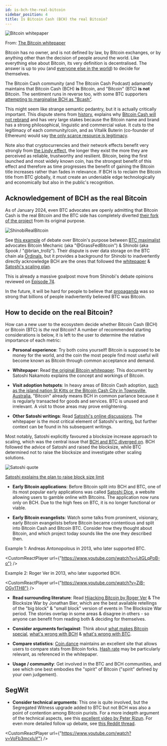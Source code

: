 ```yaml
---
id: is-bch-the-real-bitcoin
sidebar_position: 4
title: Is Bitcoin Cash (BCH) the real Bitcoin?
---
```



<img src={whitepaperUrl} alt="Bitcoin whitepaper" />

From: [The Bitcoin whitepaper](/bitcoin.pdf)

Bitcoin has no owner, and is not defined by law, by Bitcoin exchanges, or by anything other than the decision of people around the world. Like everything else about Bitcoin, its very definition is decentralised. The answer is up to you (and [everyone else in the world](/faqs/Global-Reserve-Currency/what-do-you-mean-global-reserve-currency)) to decide for themselves.

The Bitcoin Cash community (and The Bitcoin Cash Podcast) adamantly maintains that Bitcoin Cash (BCH) **is** Bitcoin, and "Bitcoin" (BTC) **is not** Bitcoin. The sentiment runs in reverse too, with some BTC supporters [attempting to marginalise BCH as "Bcash"](/faqs/Other/whats-with-the-name-bcash).

This might seem like strange semantic pedantry, but it is actually critically important. This dispute stems from [history](/start#episode-8-of-10-bitcoin-cash), explains why [Bitcoin Cash will not rebrand](/faqs/BCH/will-bitcoin-cash-rebrand) and has very large stakes because the Bitcoin name and brand has a strong philosophical, linguistic and commercial value. It cuts to the legitimacy of each community/coin, and as Vitalik Buterin (co-founder of Ethereum) would say [the only scarce resource is legitimacy](https://vitalik.ca/general/2021/03/23/legitimacy.html).

Note also that cryptocurrencies and their network effects benefit very strongly from [the Lindy effect](https://en.wikipedia.org/wiki/Lindy_effect), the longer they exist the more they are perceived as reliable, trustworthy and resilient. Bitcoin, being the first launched and most widely known coin, has the strongest benefit of this effect and therefore as time progresses the benefit of gaining the Bitcoin title increases rather than fades in relevance. If BCH is to reclaim the Bitcoin title from BTC globally, it must create an undeniable edge technologically and economically but also in the public's recognition.

## Acknowledgement of BCH as the real Bitcoin

As of January 2024, even BTC advocates are openly admitting that Bitcoin Cash is the real Bitcoin and the BTC side has completely diverted [their fork of the project](/faqs/Decentralisation/what-is-a-soft-hard-fork) from its original purpose.

<img src={shinobiRealBitcoinUrl} alt="ShinobiRealBitcoin" />

See [this example](https://twitter.com/brian_trollz/status/1749240142970143144) of debate over Bitcoin's purpose between [BTC maximalist](/faqs/Culture/what-is-bitcoin-maximalism#btc-toxic-maximalism) advocates Bitcoin Mechanic (aka "@GrassFedBitcoin") & Shinobi (aka Spook / "@brian_trollz"). Their dispute is over data storage on the BTC chain ala [Ordinals](/faqs/BCH-vs-BTC/does-bch-have-ordinals), but it provides a background for Shinobi to inadvertently directly acknowledge BCH are the ones that followed the [whitepaper](/bitcoin.pdf) & [Satoshi's scaling plan](/faqs/Global-Reserve-Currency/can-BCH-technically-scale-to-global-reserve-currency#scaling-pillar-3-pruned-nodes).

This is already a massive goalpost move from Shinobi's debate opinions reviewed on [Episode 74](/episodes/74).

In the future, it will be hard for people to believe that [propaganda](/faqs/BCH-vs-BTC/why-is-there-so-much-propaganda-in-btc) was so strong that billions of people inadvertently believed BTC was Bitcoin.

## How to decide on the real Bitcoin?

How can a new user to the ecosystem decide whether Bitcoin Cash (BCH) or Bitcoin (BTC) is _the real_ Bitcoin? A number of recommended starting considerations is below, it is left to the user to determine the relative importance of each metric:

- **Personal experience**: Try both coins yourself! Bitcoin is supposed to be money for the world, and the coin the most people find most useful will become known as Bitcoin through common acceptance and demand.

- **Whitepaper**: Read [the original Bitcoin whitepaper](/bitcoin.pdf). This document by Satoshi Nakamoto explains the concept and workings of Bitcoin.

- **Visit adoption hotspots**: In heavy areas of Bitcoin Cash adoption, [such as the island nation St Kitts or the Bitcoin Cash City in Townsville, Australia](/faqs/BCH/is-BCH-spreading), "Bitcoin" already means BCH in common parlance because it is regularly transacted for goods and services. BTC is unused and irrelevant. A visit to those areas may prove enlightening.

- **Other Satoshi writings**: Read [Satoshi's online discussions](https://satoshi.nakamotoinstitute.org/). The whitepaper is the most critical element of Satoshi's writing, but further context can be found in his subsequent writings.

Most notably, Satoshi explicitly favoured a blocksize increase approach to scaling, which was the central issue that [BCH and BTC diverged on](/start#episode-8-of-10-bitcoin-cash). BCH followed the advice of Satoshi and raised the blocksize, while BTC determined not to raise the blocksize and investigate other scaling solutions.

<img src={blocksizeUrl} alt="Satoshi quote" />

[Satoshi explains the plan to raise block size limit](https://bitcointalk.org/index.php?topic=1347.msg15366#msg15366)

- **Early Bitcoin applications**: Before Bitcoin split into BCH and BTC, one of its most popular early applications was called [Satoshi Dice](https://satoshidice.com/), a website allowing users to gamble online with Bitcoins. The application now runs only on BCH. Due to the high fees on BTC, it is no longer functional or viable.

- **Early Bitcoin evangelists**: Watch some talks from prominent, visionary, early Bitcoin evangelists before Bitcoin became contentious and split into Bitcoin Cash and Bitcoin BTC. Consider how they thought about Bitcoin, and which project today sounds like the one they described then.

Example 1: Andreas Antonopolous in 2013, who later supported BTC.

<CustomReactPlayer
url={"https://www.youtube.com/watch?v=IJtGLqPoB-o"}
/>

Example 2: Roger Ver in 2013, who later supported BCH.

<CustomReactPlayer
url={"https://www.youtube.com/watch?v=ZiB-OGy1TH8"}
/>

- **Read surrounding literature**: Read [Hijacking Bitcoin by Roger Ver](/faqs/Media/what-about-roger-vers-book-hijacking-bitcoin) & The Blocksize War by Jonathan Bier, which are the best available retellings of the "big block" & "small block" version of events in The Blocksize War period. The stories overlap in some areas & disagree in others - so anyone can benefit from reading both & deciding for themselves.

- **Consider arguments for/against**: Think about [what makes Bitcoin special](/faqs/BCH/why-bitcoin-cash), [what's wrong with BCH](/faqs/BCH/why-not-bitcoin-cash) & [what's wrong with BTC](/faqs/BCH-vs-BTC/whats-wrong-with-bitcoin-btc).

- **Compare statistics**: [Coin.dance](https://coin.dance/) maintains an excellent site that allows users to compare stats from Bitcoin forks. [Hash rate](/faqs/BCH-vs-BTC/is-low-hashrate-a-problem) may be particularly relevant, as referenced in the whitepaper.

- **Usage / community**: Get involved in the BTC and BCH communities, and see which one best embodies the "spirit" of Bitcoin ("spirit" defined by your own judgement).

## SegWit

- **Consider technical arguments**: This one is quite involved, but the Segregated Witness upgrade added to BTC but not BCH was also a point of contention among Bitcoin purists. For a more indepth argument of the technical aspects, see this [excellent video by Peter Rizun](https://www.youtube.com/watch?v=VoFb3mcxluY). For even more detailed follow up debate, see [this Reddit thread](https://www.reddit.com/r/btc/comments/d15wjd/history_lesson_dr_peter_rizun_segwit_coins_are/ezi624w/?context=10000).

<CustomReactPlayer
url={"https://www.youtube.com/watch?v=VoFb3mcxluY"}
/>
